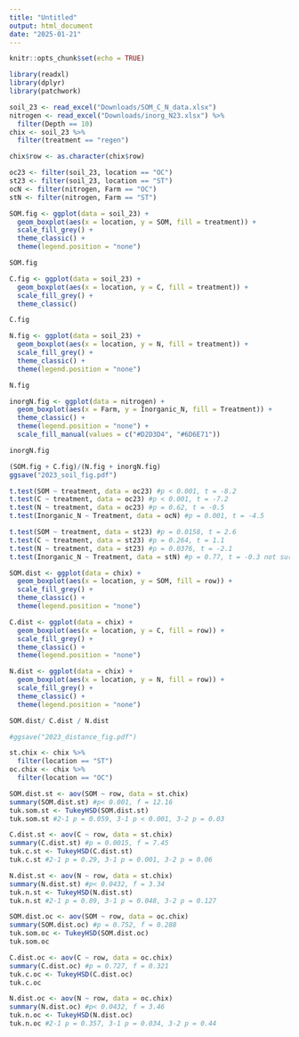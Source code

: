 ```yaml
---
title: "Untitled"
output: html_document
date: "2025-01-21"
---
```


```r
knitr::opts_chunk$set(echo = TRUE)
```

```r
library(readxl)
library(dplyr)
library(patchwork)
```

```r
soil_23 <- read_excel("Downloads/SOM_C_N_data.xlsx")
nitrogen <- read_excel("Downloads/inorg_N23.xlsx") %>% 
  filter(Depth == 10)
chix <- soil_23 %>% 
  filter(treatment == "regen")

chix$row <- as.character(chix$row)
```

```r
oc23 <- filter(soil_23, location == "OC")
st23 <- filter(soil_23, location == "ST")
ocN <- filter(nitrogen, Farm == "OC")
stN <- filter(nitrogen, Farm == "ST")
```

```r
SOM.fig <- ggplot(data = soil_23) +
  geom_boxplot(aes(x = location, y = SOM, fill = treatment)) +
  scale_fill_grey() +
  theme_classic() +
  theme(legend.position = "none")

SOM.fig

```

```r
C.fig <- ggplot(data = soil_23) +
  geom_boxplot(aes(x = location, y = C, fill = treatment)) +
  scale_fill_grey() +
  theme_classic() 

C.fig
```

```r
N.fig <- ggplot(data = soil_23) +
  geom_boxplot(aes(x = location, y = N, fill = treatment)) +
  scale_fill_grey() +
  theme_classic() +
  theme(legend.position = "none")

N.fig
```

```r

inorgN.fig <- ggplot(data = nitrogen) +
  geom_boxplot(aes(x = Farm, y = Inorganic_N, fill = Treatment)) +
  theme_classic() +
  theme(legend.position = "none") +
  scale_fill_manual(values = c("#D2D3D4", "#6D6E71"))

inorgN.fig

```

```r
(SOM.fig + C.fig)/(N.fig + inorgN.fig)
ggsave("2023_soil_fig.pdf")
```

```r
t.test(SOM ~ treatment, data = oc23) #p < 0.001, t = -8.2
t.test(C ~ treatment, data = oc23) #p < 0.001, t = -7.2
t.test(N ~ treatment, data = oc23) #p = 0.62, t = -0.5
t.test(Inorganic_N ~ Treatment, data = ocN) #p = 0.001, t = -4.5 

t.test(SOM ~ treatment, data = st23) #p = 0.0158, t = 2.6
t.test(C ~ treatment, data = st23) #p = 0.264, t = 1.1
t.test(N ~ treatment, data = st23) #p = 0.0376, t = -2.1
t.test(Inorganic_N ~ Treatment, data = stN) #p = 0.77, t = -0.3 not sure if this was significant before I redid the figure but make sure I say its not in the paper
```


```r
SOM.dist <- ggplot(data = chix) +
  geom_boxplot(aes(x = location, y = SOM, fill = row)) +
  scale_fill_grey() +
  theme_classic() +
  theme(legend.position = "none")
```

```r
C.dist <- ggplot(data = chix) +
  geom_boxplot(aes(x = location, y = C, fill = row)) +
  scale_fill_grey() +
  theme_classic() +
  theme(legend.position = "none")
```

```r
N.dist <- ggplot(data = chix) +
  geom_boxplot(aes(x = location, y = N, fill = row)) +
  scale_fill_grey() +
  theme_classic() +
  theme(legend.position = "none")
```

```r
SOM.dist/ C.dist / N.dist 

#ggsave("2023_distance_fig.pdf")
```


```r
st.chix <- chix %>% 
  filter(location == "ST")
oc.chix <- chix %>% 
  filter(location == "OC")

SOM.dist.st <- aov(SOM ~ row, data = st.chix) 
summary(SOM.dist.st) #p< 0.001, f = 12.16
tuk.som.st <- TukeyHSD(SOM.dist.st)
tuk.som.st #2-1 p = 0.059, 3-1 p < 0.001, 3-2 p = 0.03

C.dist.st <- aov(C ~ row, data = st.chix) 
summary(C.dist.st) #p = 0.0015, f = 7.45
tuk.c.st <- TukeyHSD(C.dist.st)
tuk.c.st #2-1 p = 0.29, 3-1 p = 0.001, 3-2 p = 0.06

N.dist.st <- aov(N ~ row, data = st.chix) 
summary(N.dist.st) #p< 0.0432, f = 3.34
tuk.n.st <- TukeyHSD(N.dist.st)
tuk.n.st #2-1 p = 0.89, 3-1 p = 0.048, 3-2 p = 0.127

SOM.dist.oc <- aov(SOM ~ row, data = oc.chix) 
summary(SOM.dist.oc) #p = 0.752, f = 0.288
tuk.som.oc <- TukeyHSD(SOM.dist.oc)
tuk.som.oc 

C.dist.oc <- aov(C ~ row, data = oc.chix) 
summary(C.dist.oc) #p = 0.727, f = 0.321
tuk.c.oc <- TukeyHSD(C.dist.oc)
tuk.c.oc

N.dist.oc <- aov(N ~ row, data = oc.chix) 
summary(N.dist.oc) #p< 0.0432, f = 3.46
tuk.n.oc <- TukeyHSD(N.dist.oc)
tuk.n.oc #2-1 p = 0.357, 3-1 p = 0.034, 3-2 p = 0.44

```



